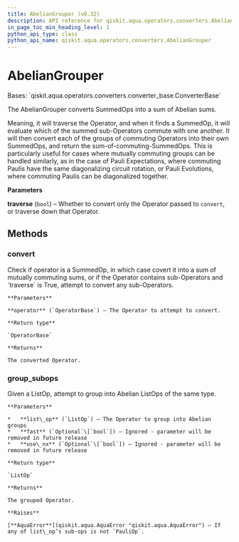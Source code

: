 ```yaml
---
title: AbelianGrouper (v0.32)
description: API reference for qiskit.aqua.operators.converters.AbelianGrouper in qiskit v0.32
in_page_toc_min_heading_level: 1
python_api_type: class
python_api_name: qiskit.aqua.operators.converters.AbelianGrouper
---
```


# AbelianGrouper

<Class id="qiskit.aqua.operators.converters.AbelianGrouper" isDedicatedPage={true} github="https://github.com/qiskit-community/qiskit-aqua/tree/stable/0.9/qiskit/aqua/operators/converters/abelian_grouper.py" signature="AbelianGrouper(traverse=True)" modifiers="class">
  Bases: `qiskit.aqua.operators.converters.converter_base.ConverterBase`

  The AbelianGrouper converts SummedOps into a sum of Abelian sums.

  Meaning, it will traverse the Operator, and when it finds a SummedOp, it will evaluate which of the summed sub-Operators commute with one another. It will then convert each of the groups of commuting Operators into their own SummedOps, and return the sum-of-commuting-SummedOps. This is particularly useful for cases where mutually commuting groups can be handled similarly, as in the case of Pauli Expectations, where commuting Paulis have the same diagonalizing circuit rotation, or Pauli Evolutions, where commuting Paulis can be diagonalized together.

  **Parameters**

  **traverse** (`bool`) – Whether to convert only the Operator passed to `convert`, or traverse down that Operator.

  ## Methods

  <span id="qiskit-aqua-operators-converters-abeliangrouper-convert" />

  ### convert

  <Function id="qiskit.aqua.operators.converters.AbelianGrouper.convert" signature="AbelianGrouper.convert(operator)">
    Check if operator is a SummedOp, in which case covert it into a sum of mutually commuting sums, or if the Operator contains sub-Operators and `traverse` is True, attempt to convert any sub-Operators.

    **Parameters**

    **operator** (`OperatorBase`) – The Operator to attempt to convert.

    **Return type**

    `OperatorBase`

    **Returns**

    The converted Operator.
  </Function>

  <span id="qiskit-aqua-operators-converters-abeliangrouper-group-subops" />

  ### group\_subops

  <Function id="qiskit.aqua.operators.converters.AbelianGrouper.group_subops" signature="AbelianGrouper.group_subops(list_op, fast=None, use_nx=None)" modifiers="classmethod">
    Given a ListOp, attempt to group into Abelian ListOps of the same type.

    **Parameters**

    *   **list\_op** (`ListOp`) – The Operator to group into Abelian groups
    *   **fast** (`Optional`\[`bool`]) – Ignored - parameter will be removed in future release
    *   **use\_nx** (`Optional`\[`bool`]) – Ignored - parameter will be removed in future release

    **Return type**

    `ListOp`

    **Returns**

    The grouped Operator.

    **Raises**

    [**AquaError**](qiskit.aqua.AquaError "qiskit.aqua.AquaError") – If any of list\_op’s sub-ops is not `PauliOp`.
  </Function>
</Class>

